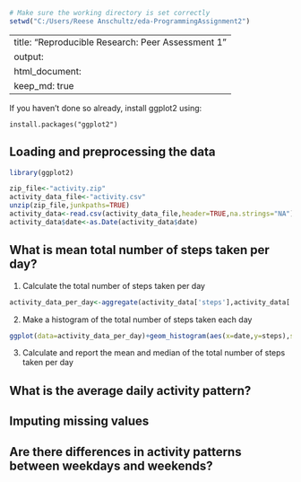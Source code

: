 ```r
# Make sure the working directory is set correctly
setwd("C:/Users/Reese Anschultz/eda-ProgrammingAssignment2")
```
---
title: "Reproducible Research: Peer Assessment 1"
output: 
  html_document:
    keep_md: true
---

If you haven't done so already, install ggplot2 using:
```
install.packages("ggplot2")
```

## Loading and preprocessing the data
```r
library(ggplot2)

zip_file<-"activity.zip"
activity_data_file<-"activity.csv"
unzip(zip_file,junkpaths=TRUE)
activity_data<-read.csv(activity_data_file,header=TRUE,na.strings="NA")
activity_data$date<-as.Date(activity_data$date)
```

## What is mean total number of steps taken per day?
1. Calculate the total number of steps taken per day
```r
activity_data_per_day<-aggregate(activity_data['steps'],activity_data['date'],FUN=sum)
```

2. Make a histogram of the total number of steps taken each day
```r
ggplot(data=activity_data_per_day)+geom_histogram(aes(x=date,y=steps),stat="identity")
```

3. Calculate and report the mean and median of the total number of steps taken per day

## What is the average daily activity pattern?



## Imputing missing values



## Are there differences in activity patterns between weekdays and weekends?
